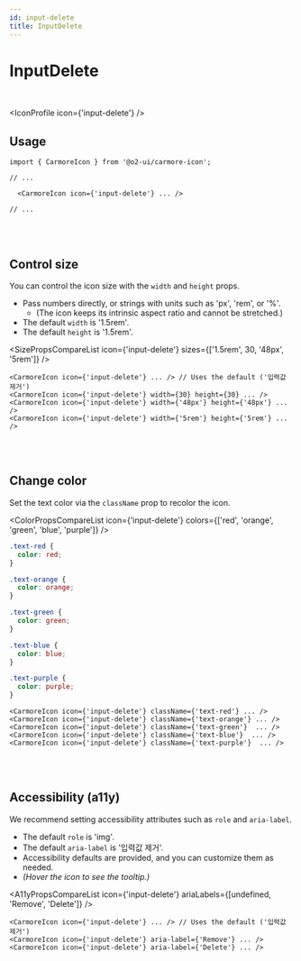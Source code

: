 ```yaml
---
id: input-delete
title: InputDelete
---
```




# InputDelete

<br />

<IconProfile icon={'input-delete'} />

## Usage

```tsx
import { CarmoreIcon } from '@o2-ui/carmore-icon';

// ...

  <CarmoreIcon icon={'input-delete'} ... />

// ...
```

<br />
<br />

## Control size

You can control the icon size with the `width` and `height` props.

- Pass numbers directly, or strings with units such as 'px', 'rem', or '%'.
  - (The icon keeps its intrinsic aspect ratio and cannot be stretched.)
- The default `width` is '1.5rem'.
- The default `height` is '1.5rem'.

<SizePropsCompareList icon={'input-delete'} sizes={['1.5rem', 30, '48px', '5rem']} />

```tsx
<CarmoreIcon icon={'input-delete'} ... /> // Uses the default ('입력값 제거')
<CarmoreIcon icon={'input-delete'} width={30} height={30} ... />
<CarmoreIcon icon={'input-delete'} width={'48px'} height={'48px'} ... />
<CarmoreIcon icon={'input-delete'} width={'5rem'} height={'5rem'} ... />
```

<br />
<br />

## Change color

Set the text color via the `className` prop to recolor the icon.

<ColorPropsCompareList icon={'input-delete'} colors={['red', 'orange', 'green', 'blue', 'purple']} />

```css
.text-red {
  color: red;
}

.text-orange {
  color: orange;
}

.text-green {
  color: green;
}

.text-blue {
  color: blue;
}

.text-purple {
  color: purple;
}
```

```tsx
<CarmoreIcon icon={'input-delete'} className={'text-red'} ... />
<CarmoreIcon icon={'input-delete'} className={'text-orange'} ... />
<CarmoreIcon icon={'input-delete'} className={'text-green'}  ... />
<CarmoreIcon icon={'input-delete'} className={'text-blue'}  ... />
<CarmoreIcon icon={'input-delete'} className={'text-purple'}  ... />
```

<br />
<br />

## Accessibility (a11y)

We recommend setting accessibility attributes such as `role` and `aria-label`.

- The default `role` is 'img'.
- The default `aria-label` is '입력값 제거'.
- Accessibility defaults are provided, and you can customize them as needed.
- _(Hover the icon to see the tooltip.)_

<A11yPropsCompareList icon={'input-delete'} ariaLabels={[undefined, 'Remove', 'Delete']} />

```tsx
<CarmoreIcon icon={'input-delete'} ... /> // Uses the default ('입력값 제거')
<CarmoreIcon icon={'input-delete'} aria-label={'Remove'} ... />
<CarmoreIcon icon={'input-delete'} aria-label={'Delete'} ... />
```
